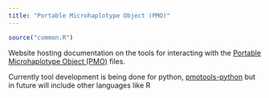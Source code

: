 ```yaml
---
title: "Portable Microhaplotype Object (PMO)"
---
```



```r
source("common.R")
```


Website hosting documentation on the tools for interacting with the [Portable Microhaplotype Object (PMO)](https://seekdeep.brown.edu/Portable_Microhaplotype_Object/) files. 

Currently tool development is being done for python, [pmotools-python](https://github.com/PlasmoGenEpi/pmotools-python/tree/develop) but in future will include other languages like R 

